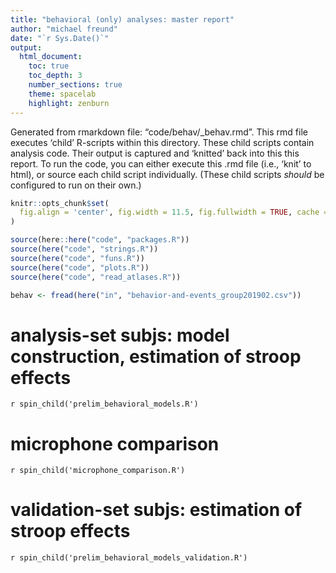 ```yaml
---
title: "behavioral (only) analyses: master report"
author: "michael freund"
date: "`r Sys.Date()`"
output:
  html_document:
    toc: true
    toc_depth: 3
    number_sections: true
    theme: spacelab
    highlight: zenburn
---
```



Generated from rmarkdown file: "code/behav/_behav.rmd".
This rmd file executes 'child' R-scripts within this directory.
These child scripts contain analysis code.
Their output is captured and 'knitted' back into this this report.
To run the code, you can either execute this .rmd file (i.e., 'knit' to html), or source each child script individually.
(These child scripts *should* be configured to run on their own.)


```r

knitr::opts_chunk$set(
  fig.align = 'center', fig.width = 11.5, fig.fullwidth = TRUE, cache = TRUE
)

source(here::here("code", "packages.R"))
source(here("code", "strings.R"))
source(here("code", "funs.R"))
source(here("code", "plots.R"))
source(here("code", "read_atlases.R"))

behav <- fread(here("in", "behavior-and-events_group201902.csv"))

```

# analysis-set subjs: model construction, estimation of stroop effects

`r spin_child('prelim_behavioral_models.R')`

# microphone comparison

`r spin_child('microphone_comparison.R')`

# validation-set subjs: estimation of stroop effects

`r spin_child('prelim_behavioral_models_validation.R')`

